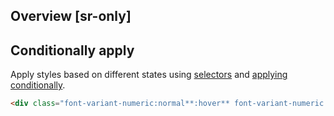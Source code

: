 ## Overview [sr-only]
<Overview/>

## Conditionally apply
Apply styles based on different states using [selectors](/guide/state-selectors) and [applying conditionally](/guide/applying-conditionally).
```html
<div class="font-variant-numeric:normal**:hover** font-variant-numeric:normal**@sm** font-variant-numeric:normal**@dark** font-variant-numeric:normal**@print**">…</div>
```

